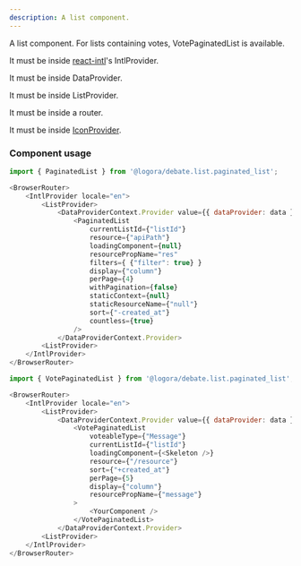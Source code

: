 ```yaml
---
description: A list component.
---
```


A list component. For lists containing votes, VotePaginatedList is available.  

It must be inside [react-intl](https://formatjs.io/docs/getting-started/installation/)'s IntlProvider.  

It must be inside DataProvider.  

It must be inside ListProvider.  

It must be inside a router.  

It must be inside [IconProvider](https://bit.cloud/logora/debate/icons/icon_provider).

### Component usage
```js
import { PaginatedList } from '@logora/debate.list.paginated_list';
```
```js
<BrowserRouter>
    <IntlProvider locale="en">
        <ListProvider>
            <DataProviderContext.Provider value={{ dataProvider: data }}>
                <PaginatedList 
                    currentListId={"listId"}
                    resource={"apiPath"}
                    loadingComponent={null}
                    resourcePropName="res"
                    filters={ {"filter": true} }
                    display={"column"}
                    perPage={4}
                    withPagination={false}
                    staticContext={null}
                    staticResourceName={"null"}
                    sort={"-created_at"}
                    countless={true}
                />
            </DataProviderContext.Provider>
        <ListProvider>
    </IntlProvider>
</BrowserRouter>
```   

```js
import { VotePaginatedList } from '@logora/debate.list.paginated_list';
```  
```js
<BrowserRouter>
    <IntlProvider locale="en">
        <ListProvider>
            <DataProviderContext.Provider value={{ dataProvider: data }}>
                <VotePaginatedList 
                    voteableType={"Message"}
                    currentListId={"listId"}
                    loadingComponent={<Skeleton />}
                    resource={"/resource"}
                    sort={"+created_at"}
                    perPage={5}
                    display={"column"}
                    resourcePropName={"message"}
                >
                    <YourComponent />
                </VotePaginatedList>
            </DataProviderContext.Provider>
        <ListProvider>
    </IntlProvider>
</BrowserRouter>
```